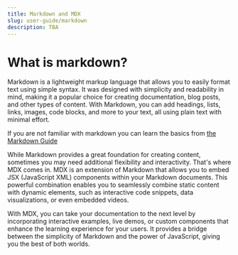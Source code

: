 ```yaml
---
title: Markdown and MDX
slug: user-guide/markdown
description: TBA
---
```


# What is markdown?

Markdown is a lightweight markup language that allows you to easily format text using simple syntax. 
It was designed with simplicity and readability in mind, making it a popular choice for creating documentation, blog posts, and other types of content.
With Markdown, you can add headings, lists, links, images, code blocks, and more to your text, all using plain text with minimal effort.

<Message>If you are not familiar with markdown you can learn the basics from [the Markdown Guide](https://www.markdownguide.org/)</Message>

While Markdown provides a great foundation for creating content, sometimes you may need additional flexibility and interactivity. 
That's where MDX comes in. MDX is an extension of Markdown that allows you to embed JSX (JavaScript XML) components within your Markdown documents. 
This powerful combination enables you to seamlessly combine static content with dynamic elements, such as interactive code snippets, data visualizations, or even embedded videos.

With MDX, you can take your documentation to the next level by incorporating interactive examples, live demos, or custom components that enhance the learning experience for your users.
It provides a bridge between the simplicity of Markdown and the power of JavaScript, giving you the best of both worlds.
